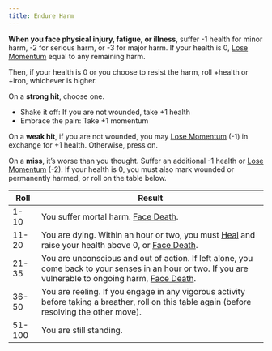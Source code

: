 ```yaml
---
title: Endure Harm
---
```


**When you face physical injury, fatigue, or illness**, suffer -1 health for minor harm, -2 for serious harm, or -3 for major harm. If your health is 0, [Lose Momentum](/starforged-srd/moves/suffer/lose_momentum) equal to any remaining harm.

Then, if your health is 0 or you choose to resist the harm, roll +health or +iron, whichever is higher.

On a **strong hit**, choose one.

- Shake it off: If you are not wounded, take +1 health
- Embrace the pain: Take +1 momentum

On a **weak hit**, if you are not wounded, you may [Lose Momentum](/starforged-srd/moves/suffer/lose_momentum) (-1) in exchange for +1 health. Otherwise, press on.

On a **miss**, it’s worse than you thought. Suffer an additional -1 health or [Lose Momentum](/starforged-srd/moves/suffer/lose_momentum) (-2). If your health is 0, you must also mark wounded or permanently harmed, or roll on the table below.

| Roll   | Result                                                                                                                                                                                                 |
| ------ | ------------------------------------------------------------------------------------------------------------------------------------------------------------------------------------------------------ |
| 1-10   | You suffer mortal harm. [Face Death](/starforged-srd/moves/threshold/face_death).                                                                                                                      |
| 11-20  | You are dying. Within an hour or two, you must [Heal](/starforged-srd/moves/recover/heal) and raise your health above 0, or [Face Death](/starforged-srd/moves/threshold/face_death).                  |
| 21-35  | You are unconscious and out of action. If left alone, you come back to your senses in an hour or two. If you are vulnerable to ongoing harm, [Face Death](/starforged-srd/moves/threshold/face_death). |
| 36-50  | You are reeling. If you engage in any vigorous activity before taking a breather, roll on this table again (before resolving the other move).                                                          |
| 51-100 | You are still standing.                                                                                                                                                                                |
